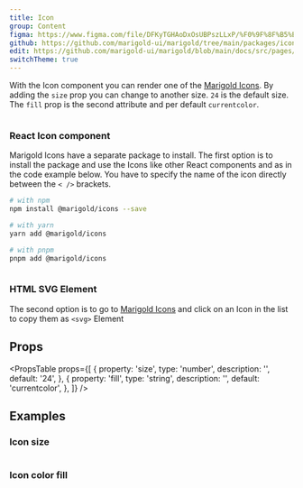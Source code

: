 ```yaml
---
title: Icon
group: Content
figma: https://www.figma.com/file/DFKyTGHAoDxOsUBPszLLxP/%F0%9F%8F%B5%EF%B8%8FMarigold?node-id=428%3A744
github: https://github.com/marigold-ui/marigold/tree/main/packages/icons/src
edit: https://github.com/marigold-ui/marigold/blob/main/docs/src/pages/components/icon.mdx
switchTheme: true
---
```


With the Icon component you can render one of the [Marigold Icons](../../foundation/icons).
By adding the `size` prop you can change to another size. `24` is the default size.
The `fill` prop is the second attribute and per default `currentcolor`.

```tsx preview file=components/Icon/icon-list.demo.tsx

```

### React Icon component

Marigold Icons have a separate package to install.
The first option is to install the package and use the Icons like other React components and as in the code example below.
You have to specify the name of the icon directly between the `< />` brackets.

```bash
# with npm
npm install @marigold/icons --save

# with yarn
yarn add @marigold/icons

# with pnpm
pnpm add @marigold/icons
```

```tsx preview file=components/Icon/icon-ticket.demo.tsx

```

### HTML SVG Element

The second option is to go to [Marigold Icons](../../foundation/icons) and click on an Icon in the list to copy them as `<svg>` Element

## Props

<PropsTable
  props={[
    {
      property: 'size',
      type: 'number',
      description: '',
      default: '24',
    },
    {
      property: 'fill',
      type: 'string',
      description: '',
      default: 'currentcolor',
    },
  ]}
/>

## Examples

### Icon size

```tsx preview file=components/Icon/icon-size.demo.tsx

```

### Icon color fill

```tsx preview file=components/Icon/icon-fill.demo.tsx

```
